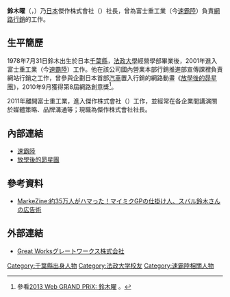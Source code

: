 {{Infobox Person
| name        = 鈴木曜
| image       = 
| caption     = 
| birth_date  = 1978年7月31日
| birth_place = {{JPN}}[[千葉縣|千葉縣]]
| death_date  = 
| death_place = 
| education   = [[法政大學|法政大學]]經營學部
| occupation  = 傑作株式會社（{{lang|ja|グレートワークス株式会社}}）社長
| spouse      = 
| parents     = 
| children    = 
}}
{{japanese|japanese=鈴木曜|kana=すずき よう|romaji=Suzuki Yō|image=}}
'''鈴木曜'''（{{lang-ja|すずき よう}}，{{bd|1978年|7月31日|||catIdx=鈴木}}）乃[[日本|日本]]傑作株式會社（{{lang-ja|グレートワークス株式会社}}）社長，曾為富士重工業（今[[速霸陸|速霸陸]]）負責[[网络营销|網路行銷]]的工作。

== 生平簡歷 ==
1978年7月31日鈴木出生於日本[[千葉縣|千葉縣]]，[[法政大學|法政大學]]經營學部畢業後，2001年進入富士重工業（今[[速霸陸|速霸陸]]）工作。他在該公司國內營業本部行銷推進部宣傳課裡負責網站行銷之工作，曾參與企劃日本首部[[汽車|汽車]]置入行銷的網路動畫《[[放學後的昴星團|放學後的昴星團]]》，2010年9月獲得第8屆網路創意獎<ref>參看{{ja}}[http://award.wab.ne.jp/winning/8_6.asp 2013 Web GRAND PRiX: 鈴木曜] {{Wayback|url=http://award.wab.ne.jp/winning/8_6.asp |date=20140819091326 }}。</ref>。

2011年離開富士重工業，進入傑作株式會社（{{lang|ja|グレートワークス株式会社}}）工作，並經常在各企業間講演關於媒體策略、品牌溝通等；現職為傑作株式會社社長。

== 內部連結 ==
* [[速霸陸|速霸陸]]
* [[放學後的昴星團|放學後的昴星團]]

== 參考資料 ==
* {{ja}}[http://markezine.jp/article/detail/12173 MarkeZine:約35万人がハマった！マイミクGPの仕掛け人、スバル鈴木さんの広告術] {{Wayback|url=http://markezine.jp/article/detail/12173 |date=20160528111710 }}
{{reflist}}

== 外部連結 ==
* {{ja}}[http://www.greatworks.co.jp/ Great Worksグレートワークス株式会社] {{Wayback|url=http://www.greatworks.co.jp/ |date=20210302071910 }}

{{DEFAULTSORT:suzuki you}}
[[Category:千葉縣出身人物|Category:千葉縣出身人物]]
[[Category:法政大学校友|Category:法政大学校友]]
[[Category:速霸陸相關人物|Category:速霸陸相關人物]]
